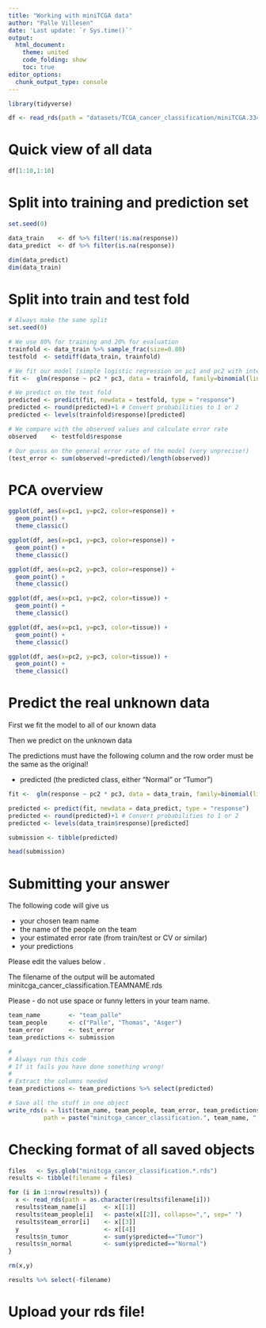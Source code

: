 ```yaml
---
title: "Working with miniTCGA data"
author: "Palle Villesen"
date: 'Last update: `r Sys.time()`'
output: 
  html_document:
    theme: united
    code_folding: show
    toc: true
editor_options: 
  chunk_output_type: console
--- 
```


```r

library(tidyverse)

```

```r

df <- read_rds(path = "datasets/TCGA_cancer_classification/miniTCGA.3349x4006.rds") 

```

# Quick view of all data

```r

df[1:10,1:10]

```

# Split into training and prediction set

```r

set.seed(0)

data_train    <- df %>% filter(!is.na(response))
data_predict  <- df %>% filter(is.na(response))                              

dim(data_predict)
dim(data_train)

```

# Split into train and test fold

```r

# Always make the same split
set.seed(0)

# We use 80% for training and 20% for evaluation
trainfold <- data_train %>% sample_frac(size=0.80)
testfold  <- setdiff(data_train, trainfold)

# We fit our model (simple logistic regression on pc1 and pc2 with interaction)
fit <-  glm(response ~ pc2 * pc3, data = trainfold, family=binomial(link='logit'))

# We predict on the test fold
predicted <- predict(fit, newdata = testfold, type = "response")
predicted <- round(predicted)+1 # Convert probabilities to 1 or 2
predicted <- levels(trainfold$response)[predicted]

# We compare with the observed values and calculate error rate
observed    <- testfold$response

# Our guess on the general error rate of the model (very unprecise!)
(test_error <- sum(observed!=predicted)/length(observed)) 

```

# PCA overview 

```r

ggplot(df, aes(x=pc1, y=pc2, color=response)) +
  geom_point() +
  theme_classic()

ggplot(df, aes(x=pc1, y=pc3, color=response)) +
  geom_point() +
  theme_classic()

ggplot(df, aes(x=pc2, y=pc3, color=response)) +
  geom_point() +
  theme_classic()

ggplot(df, aes(x=pc1, y=pc2, color=tissue)) +
  geom_point() +
  theme_classic()

ggplot(df, aes(x=pc1, y=pc3, color=tissue)) +
  geom_point() +
  theme_classic()

ggplot(df, aes(x=pc2, y=pc3, color=tissue)) +
  geom_point() +
  theme_classic()


```

# Predict the real unknown data

First we fit the model to all of our known data

Then we predict on the unknown data

The predictions must have the following column and the row order must be the same as the original!

* predicted (the predicted class, either "Normal" or "Tumor")

```r

fit <-  glm(response ~ pc2 * pc3, data = data_train, family=binomial(link='logit'))

predicted <- predict(fit, newdata = data_predict, type = "response")
predicted <- round(predicted)+1 # Convert probabilities to 1 or 2
predicted <- levels(data_train$response)[predicted]

submission <- tibble(predicted)

head(submission)

```

# Submitting your answer

The following code will give us

* your chosen team name
* the name of the people on the team
* your estimated error rate (from train/test or CV or similar)
* your predictions

Please edit the values below .

The filename of the output will be automated minitcga_cancer_classification.TEAMNAME.rds

Please - do not use space or funny letters in your team name.

```r

team_name        <- "team_palle"
team_people      <- c("Palle", "Thomas", "Asger")
team_error       <- test_error
team_predictions <- submission

#
# Always run this code
# If it fails you have done something wrong!
#
# Extract the columns needed
team_predictions <- team_predictions %>% select(predicted)

# Save all the stuff in one object
write_rds(x = list(team_name, team_people, team_error, team_predictions), 
          path = paste("minitcga_cancer_classification.", team_name, ".rds", sep=""))

```

# Checking format of all saved objects

```r

files   <- Sys.glob("minitcga_cancer_classification.*.rds")
results <- tibble(filename = files)

for (i in 1:nrow(results)) {
  x <- read_rds(path = as.character(results$filename[i]))
  results$team_name[i]     <- x[[1]]
  results$team_people[i]   <- paste(x[[2]], collapse=",", sep=" ")
  results$team_error[i]    <- x[[3]]
  y                        <- x[[4]]
  results$n_tumor          <- sum(y$predicted=="Tumor")
  results$n_normal         <- sum(y$predicted=="Normal")
}

rm(x,y)

results %>% select(-filename)

```

# Upload your rds file!
